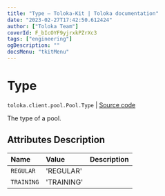 ```yaml
---
title: "Type — Toloka-Kit | Toloka documentation"
date: "2023-02-27T17:42:50.612424"
author: ["Toloka Team"]
coverId: F_bIcOYF9yjrxkPZrXc3
tags: ["engineering"]
ogDescription: ""
docsMenu: "tkitMenu"
---
```


# Type
`toloka.client.pool.Pool.Type` | [Source code](https://github.com/Toloka/toloka-kit/blob/v1.1.4/src/client/pool/__init__.py#L182)

The type of a pool.

## Attributes Description

| Name | Value | Description |
| :------| :-----------| :----------| 
`REGULAR`|'REGULAR'|
`TRAINING`|'TRAINING'|